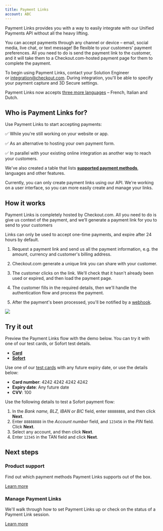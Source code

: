 ```yaml
---
title: Payment Links
account: ABC
---
```



Payment Links provides you with a way to easily integrate with our Unified Payments API without all the heavy lifting.

You can accept payments through any channel or device – email, social media, live chat, or text message! Be flexible to your customers' payment preferences. All you need to do is send the payment link to the customer, and it will take them to a Checkout.com-hosted payment page for them to complete the payment.

To begin using Payment Links, contact your Solution Engineer or [integration@checkout.com](mailto:integration@checkout.com). During integration, you'll be able to specify your payment capture and 3D Secure settings.

Payment Links now accepts [three more languages](/display/DOCS/Product+support) – French, Italian and Dutch.

Who is Payment Links for?
-------------------------

Use Payment Links to start accepting payments:

✅ While you're still working on your website or app.

✅ As an alternative to hosting your own payment form.

✅ In parallel with your existing online integration as another way to reach your customers.

We've also created a table that lists **[supported payment methods](/display/DOCS/Product+support)**, languages and other features.

Currently, you can only create payment links using our API. We're working on a user interface, so you can more easily create and manage your links.

How it works
------------

Payment Links is completely hosted by Checkout.com. All you need to do is give us context of the payment, and we’ll generate a payment link for you to send to your customers

Links can only be used to accept one-time payments, and expire after 24 hours by default.

1.  Request a payment link and send us all the payment information, e.g. the amount, currency and customer's billing address.
2.  Checkout.com generate a unique link you can share with your customer.
    
3.  The customer clicks on the link. We'll check that it hasn't already been used or expired, and then load the payment page.
4.  The customer fills in the required details, then we'll handle the authentication flow and process the payment.
5.  After the payment's been processed, you'll be notified by a [webhook](/display/DOCS/Webhooks).

![](/download/attachments/8489332/Payment%20links.png?version=5&modificationDate=1619775231755&api=v2)

Try it out
----------

Preview the Payment Links flow with the demo below. You can try it with one of our test cards, or Sofort test details.

*   [**Card**](#tabs-406e40e1-4ef9-4cbf-b01f-e1a3efe5507f-1)
*   [**Sofort**](#tabs-406e40e1-4ef9-4cbf-b01f-e1a3efe5507f-2)

Use one of our [test cards](/display/DOCS/Test+card+numbers) with any future expiry date, or use the details below:

*   **Card number**: 4242 4242 4242 4242
*   **Expiry date**: Any future date
*   **CVV**: 100

Use the following details to test a Sofort payment flow:

1.  In the _Bank name, BLZ, IBAN_ _or BIC_ field, enter `88888888`, and then click **Next**.
2.  Enter `88888888` in the _Account number_ field, and `123456` in the _PIN_ field. Click **Next**.
3.  Select any account, and then click **Next**.
4.  Enter `12345` in the TAN field and click **Next**.

  

Next steps
----------

### Product support

Find out which payment methods Payment Links supports out of the box.

[Learn more](https://docs.checkout.com/integrate/product-support)

### Manage Payment Links

We'll walk through how to set Payment Links up or check on the status of a Payment Link session.

[Learn more](https://docs.checkout.com/integrate/payment-links/manage-payment-links)
